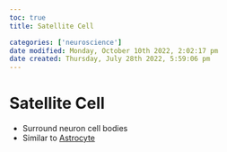 ```yaml
---
toc: true
title: Satellite Cell

categories: ['neuroscience']
date modified: Monday, October 10th 2022, 2:02:17 pm
date created: Thursday, July 28th 2022, 5:59:06 pm
---
```


# Satellite Cell
- Surround neuron cell bodies
- Similar to [Astrocyte](Astrocyte.qmd)



